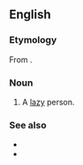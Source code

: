 ==English==

===Etymology===
From {{etyl|ga|en}} {{m|ga|aindeiseoir||sickly person, wretch}}.

===Noun===
{{en-noun}}

# {{label|en|Canada|Newfoundland}} A [[lazy]] person.

===See also===
* {{l|en|ne'er-do-well}}
* {{l|en|sleiveen}}